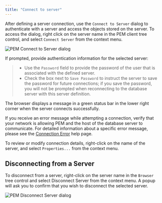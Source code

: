 ```yaml
---
title: "Connect to server"
---
```


<div id="pem_connect_to_server" class="registered_link"></div>

After defining a server connection, use the `Connect to Server` dialog to authenticate with a server and access the objects stored on the server. To access the dialog, right click on the server name in the PEM client tree control, and select `Connect Server` from the context menu.

![PEM Connect to Server dialog](../images/connect_to_server.png)

If prompted, provide authentication information for the selected server:

> -   Use the `Password` field to provide the password of the user that is associated with the defined server.
> -   Check the box next to `Save Password` to instruct the server to save the password for future connections; if you save the password, you will not be prompted when reconnecting to the database server with this server definition.

The browser displays a message in a green status bar in the lower right corner when the server connects successfully.

If you receive an error message while attempting a connection, verify that your network is allowing PEM and the host of the database server to communicate. For detailed information about a specific error message, please see the [Connection Error](../01_toc_pem_getting_started/#connect_error) help page.

To review or modify connection details, right-click on the name of the server, and select `Properties...` from the context menu.

## Disconnecting from a Server

To disconnect from a server, right-click on the server name in the `Browser` tree control and select Disconnect Server from the context menu. A popup will ask you to confirm that you wish to disconnect the selected server.

![PEM Disconnect Server dialog](../images/disconnect_server.png)
